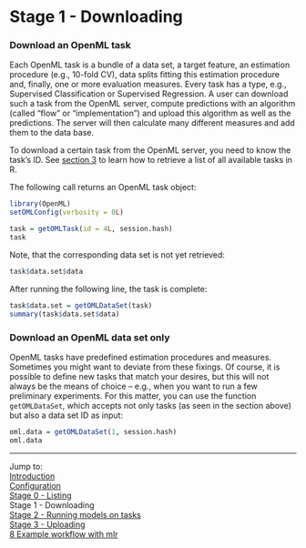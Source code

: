 Stage 1 - Downloading
=====================

### Download an OpenML task
Each OpenML task is a bundle of a data set, a target feature, an estimation procedure (e.g.,
10-fold CV), data splits fitting this estimation procedure and, finally, one or more evaluation measures. Every task has a type, e.g., Supervised Classification or Supervised Regression. A user can download such a task from the OpenML server, compute predictions with an algorithm (called "flow" or "implementation") and upload this algorithm as well as the predictions. The server will then calculate many different measures and add them to the data base.

To download a certain task from the OpenML server, you need to know the task's ID. See
[section 3](3-Stage-0-Listing.md) to learn how to retrieve a list of all available tasks in R.

The following call returns an OpenML task object: 
```r
library(OpenML)
setOMLConfig(verbosity = 0L)
```
```r
task = getOMLTask(id = 4L, session.hash)
task
```
Note, that the corresponding data set is not yet retrieved:
```r
task$data.set$data
```
After running the following line, the task is complete:
```r
task$data.set = getOMLDataSet(task)
summary(task$data.set$data)
```

### Download an OpenML data set only
OpenML tasks have predefined estimation procedures and measures. Sometimes you might want to deviate
from these fixings. Of course, it is possible to define new tasks that match your desires, but this
will not always be the means of choice -- e.g., when you want to run a few preliminary experiments.
For this matter, you can use the function `getOMLDataSet`, which accepts not only tasks (as seen in the section above) but also a data set ID as input:

```r
oml.data = getOMLDataSet(1, session.hash)
oml.data
```

----------------------------------------------------------------------------------------------------
Jump to:   
[Introduction](1-Introduction.md)  
[Configuration](2-Configuration.md)  
[Stage 0 - Listing](3-Stage-0-Listing.md)  
Stage 1 - Downloading  
[Stage 2 - Running models on tasks](5-Stage-2-Running.md)  
[Stage 3 - Uploading](6-Stage-3-Uploading.md)  
[8 Example workflow with mlr](8-Example-workflow-with-mlr.md)